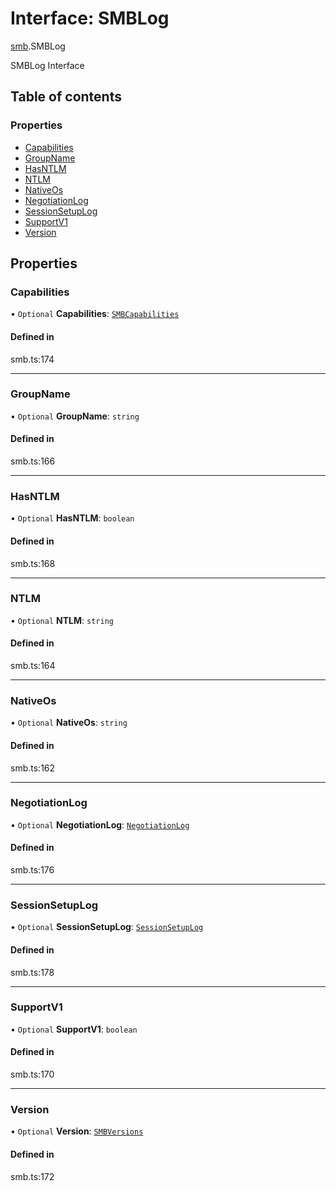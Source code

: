 # Interface: SMBLog

[smb](/templates/protocols/javascript/modules/smb).SMBLog

SMBLog Interface

## Table of contents

### Properties

- [Capabilities](/templates/protocols/javascript/modules/smb.SMBLog#capabilities)
- [GroupName](/templates/protocols/javascript/modules/smb.SMBLog#groupname)
- [HasNTLM](/templates/protocols/javascript/modules/smb.SMBLog#hasntlm)
- [NTLM](/templates/protocols/javascript/modules/smb.SMBLog#ntlm)
- [NativeOs](/templates/protocols/javascript/modules/smb.SMBLog#nativeos)
- [NegotiationLog](/templates/protocols/javascript/modules/smb.SMBLog#negotiationlog)
- [SessionSetupLog](/templates/protocols/javascript/modules/smb.SMBLog#sessionsetuplog)
- [SupportV1](/templates/protocols/javascript/modules/smb.SMBLog#supportv1)
- [Version](/templates/protocols/javascript/modules/smb.SMBLog#version)

## Properties

### Capabilities

• `Optional` **Capabilities**: [`SMBCapabilities`](/templates/protocols/javascript/modules/smb.SMBCapabilities)

#### Defined in

smb.ts:174

___

### GroupName

• `Optional` **GroupName**: `string`

#### Defined in

smb.ts:166

___

### HasNTLM

• `Optional` **HasNTLM**: `boolean`

#### Defined in

smb.ts:168

___

### NTLM

• `Optional` **NTLM**: `string`

#### Defined in

smb.ts:164

___

### NativeOs

• `Optional` **NativeOs**: `string`

#### Defined in

smb.ts:162

___

### NegotiationLog

• `Optional` **NegotiationLog**: [`NegotiationLog`](/templates/protocols/javascript/modules/smb.NegotiationLog)

#### Defined in

smb.ts:176

___

### SessionSetupLog

• `Optional` **SessionSetupLog**: [`SessionSetupLog`](/templates/protocols/javascript/modules/smb.SessionSetupLog)

#### Defined in

smb.ts:178

___

### SupportV1

• `Optional` **SupportV1**: `boolean`

#### Defined in

smb.ts:170

___

### Version

• `Optional` **Version**: [`SMBVersions`](/templates/protocols/javascript/modules/smb.SMBVersions)

#### Defined in

smb.ts:172
